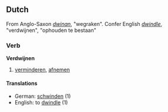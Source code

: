 ==Dutch==
From Anglo-Saxon ''[[dwinan]]'', "wegraken". Confer English ''[[dwindle]]'', "verdwijnen", "ophouden te bestaan"
===Verb===
'''Verdwijnen'''
# [[verminderen]], [[afnemen]]
====Translations====
*German: [[schwinden]] (1)
*English: to [[dwindle]] (1)